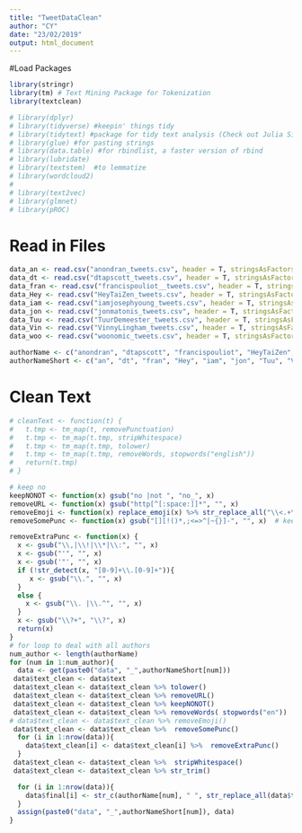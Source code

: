 ```yaml
---
title: "TweetDataClean"
author: "CY"
date: "23/02/2019"
output: html_document
---
```


#Load Packages
```r
library(stringr)
library(tm) # Text Mining Package for Tokenization
library(textclean)

```

```r
# library(dplyr)
# library(tidyverse) #keepin' things tidy
# library(tidytext) #package for tidy text analysis (Check out Julia Silge's fab book!)
# library(glue) #for pasting strings
# library(data.table) #for rbindlist, a faster version of rbind
# library(lubridate)
# library(textstem)  #to lemmatize
# library(wordcloud2)
# 
# library(text2vec)
# library(glmnet)
# library(pROC)
```


# Read in Files
```r
data_an <- read.csv("anondran_tweets.csv", header = T, stringsAsFactors = F, encoding = "UTF-8")
data_dt <- read.csv("dtapscott_tweets.csv", header = T, stringsAsFactors = F, encoding = "UTF-8")
data_fran <- read.csv("francispouliot__tweets.csv", header = T, stringsAsFactors = F, encoding = "UTF-8")
data_Hey <- read.csv("HeyTaiZen_tweets.csv", header = T, stringsAsFactors = F, encoding = "UTF-8")
data_iam <- read.csv("iamjosephyoung_tweets.csv", header = T, stringsAsFactors = F, encoding = "UTF-8")
data_jon <- read.csv("jonmatonis_tweets.csv", header = T, stringsAsFactors = F, encoding = "UTF-8")
data_Tuu <- read.csv("TuurDemeester_tweets.csv", header = T, stringsAsFactors = F, encoding = "UTF-8")
data_Vin <- read.csv("VinnyLingham_tweets.csv", header = T, stringsAsFactors = F, encoding = "UTF-8")
data_woo <- read.csv("woonomic_tweets.csv", header = T, stringsAsFactors = F, encoding = "UTF-8")

authorName <- c("anondran", "dtapscott", "francispouliot", "HeyTaiZen", "iamjosephyoung", "jonmatonis", "TuurDemeester", "VinnyLingham", "woonomic")
authorNameShort <- c("an", "dt", "fran", "Hey", "iam", "jon", "Tuu", "Vin", "woo")

```

# Clean Text
```r

# cleanText <- function(t) {
#   t.tmp <- tm_map(t, removePunctuation)
#   t.tmp <- tm_map(t.tmp, stripWhitespace)
#   t.tmp <- tm_map(t.tmp, tolower)
#   t.tmp <- tm_map(t.tmp, removeWords, stopwords("english"))
#   return(t.tmp) 
# }

# keep no
keepNONOT <- function(x) gsub("no |not ", "no_", x)
removeURL <- function(x) gsub("http[^[:space:]]*", "", x)
removeEmoji <- function(x) replace_emoji(x) %>% str_replace_all("\\<.+\\>", "") 
removeSomePunc <- function(x) gsub("[][!()*,;<=>^|~{}]-", "", x)  # keep %,$,@,#,_,                                          

removeExtraPunc <- function(x) {
  x <- gsub("\\,|\\!|\\*|\\:", "", x)
  x <- gsub("'", "", x)
  x <- gsub('"', "", x)
  if (!str_detect(x, "[0-9]+\\.[0-9]+")){
     x <- gsub("\\.", "", x) 
  } 
  else {
    x <- gsub("\\. |\\.^", "", x)
  }
  x <- gsub("\\?+", "\\?", x) 
  return(x)
}
# for loop to deal with all authors
num_author <- length(authorName)
for (num in 1:num_author){
  data <- get(paste0("data", "_",authorNameShort[num])) 
 data$text_clean <- data$text
 data$text_clean <- data$text_clean %>% tolower()
 data$text_clean <- data$text_clean %>% removeURL()
 data$text_clean <- data$text_clean %>% keepNONOT()
 data$text_clean <- data$text_clean %>% removeWords( stopwords("en"))
# data$text_clean <- data$text_clean %>% removeEmoji()
 data$text_clean <- data$text_clean %>%  removeSomePunc()
  for (i in 1:nrow(data)){
    data$text_clean[i] <- data$text_clean[i] %>%  removeExtraPunc()  
  }
 data$text_clean <- data$text_clean %>%  stripWhitespace()
 data$text_clean <- data$text_clean %>% str_trim()

  for (i in 1:nrow(data)){
    data$final[i] <- str_c(authorName[num], " ", str_replace_all(data$text_clean[i], " ", ":"))   
  } 
  assign(paste0("data", "_",authorNameShort[num]), data)
}

```

